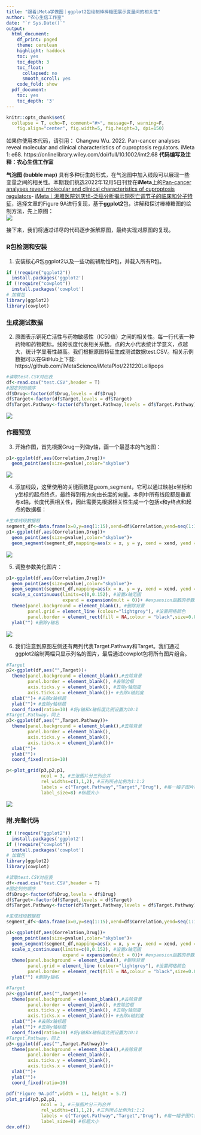 ```yaml
---
title: "跟着iMeta学做图｜ggplot2包绘制棒棒糖图展示变量间的相关性"
author: "农心生信工作室"
date: "`r Sys.Date()`"
output:
  html_document:
    df_print: paged
    theme: cerulean
    highlight: haddock
    toc: yes
    toc_depth: 3
    toc_float:
      collapsed: no
      smooth_scroll: yes
    code_fold: show
  pdf_document:
    toc: yes
    toc_depth: '3'
---
```


```r
knitr::opts_chunk$set(
  collapse = T, echo=T, comment="#>", message=F, warning=F,
	fig.align="center", fig.width=5, fig.height=3, dpi=150)
```
如果你使用本代码，请引用：
Changwu Wu. 2022. Pan-cancer analyses reveal molecular and clinical characteristics of cuproptosis regulators. iMeta 1: e68. https://onlinelibrary.wiley.com/doi/full/10.1002/imt2.68
**代码编写及注释：农心生信工作室**<br />

**气泡图 (bubble map)** 具有多种衍生的形式，在气泡图中加入线段可以展现一些变量之间的相关性。本期我们挑选2022年12月5日刊登在**iMeta**上的[Pan-cancer analyses reveal molecular and clinical characteristics of cuproptosis regulators](https://onlinelibrary.wiley.com/doi/full/10.1002/imt2.68)- [iMeta｜湘雅医院刘庆组-泛癌分析揭示铜死亡调节子的临床和分子特征](https://mp.weixin.qq.com/s/hCf-aMijEvqQKVt1YQnbPw)，选择文章的Figure 9A进行复现，基于**ggplot2**包，讲解和探讨棒棒糖图的绘制方法，先上原图：<br />
![](./image1.jpg)

接下来，我们将通过详尽的代码逐步拆解原图，最终实现对原图的复现。

### R包检测和安装
1. 安装核心R包ggplot2以及一些功能辅助性R包，并载入所有R包。
```r
if (!require("ggplot2"))
  install.packages('ggplot2') 
if (!require("cowplot"))
  install.packages('cowplot') 
# 加载包
library(ggplot2)
library(cowplot)
```

### 生成测试数据
2. 原图表示铜死亡活性与药物敏感性（IC50值）之间的相关性。每一行代表一种药物和药物靶标。线的长度代表相关系数。点的大小代表统计学意义，点越大，统计学显著性越高。我们根据原图特征生成测试数据test.CSV。相关示例数据可以在GitHub上下载: https://github.com/iMetaScience/iMetaPlot/221220Lollipops
```r
#读取test.CSV对应表
df<-read.csv("test.CSV",header = T)
#固定列的顺序
df$Drug<-factor(df$Drug,levels = df$Drug)
df$Target<-factor(df$Target,levels = df$Target)
df$Target.Pathway<-factor(df$Target.Pathway,levels = df$Target.Pathway)
```
![](./image2.png)

### 作图预览
3. 开始作图，首先根据Grug一列做y轴，画一个最基本的气泡图：
```r
p1<-ggplot(df,aes(Correlation,Drug))+
  geom_point(aes(size=pvalue),color="skyblue")
```
![](./image3.png)

4. 添加线段，这里使用的关键函数是geom_segment，它可以通过映射x坐标和y坐标的起点终点，最终得到有方向由长度的向量。本例中所有线段都是垂直与x轴，长度代表相关性，因此需要先根据相关性生成一个包括x和y终点和起点的数据框：
```r
#生成线段数据框
segment_df<-data.frame(x=0,y=seq(1:15),xend=df$Correlation,yend=seq(1:15))
p1<-ggplot(df,aes(Correlation,Drug))+
  geom_point(aes(size=pvalue),color="skyblue")+
  geom_segment(segment_df,mapping=aes(x = x, y = y, xend = xend, yend = yend),size=0.8,color="skyblue")

```
![](./image4.png)

5. 调整参数美化图片：
```r
p1<-ggplot(df,aes(Correlation,Drug))+
  geom_point(aes(size=pvalue),color="skyblue")+
  geom_segment(segment_df,mapping=aes(x = x, y = y, xend = xend, yend = yend),size=0.8,color="skyblue")+
  scale_x_continuous(limits=c(0,0.152), #设置x轴范围
                     expand = expansion(mult = 0))+ #expansion函数的参数mult: 百分比间距，可以接受一个向量
  theme(panel.background = element_blank(), #删除背景
        panel.grid = element_line (colour="lightgrey"), #设置网格颜色
        panel.border = element_rect(fill = NA,colour = "black",size=0.8))+ #设置边框
  ylab("") #删除y轴名

```
![](./image5.png)

6. 我们注意到原图左侧还有两列代表Target.Pathway和Target。我们通过ggplot2绘制两幅只显示列名的图片，最后通过cowplot包将所有图片组合。
```r
#Target
p2<-ggplot(df,aes("",Target))+
  theme(panel.background = element_blank(),#去除背景
        panel.border = element_blank(), #去除边框
        axis.ticks.y = element_blank(), #去除y轴刻度
        axis.ticks.x = element_blank())+ #去除x轴刻度
  xlab("")+ #去除x轴标题
  ylab("")+ #去除y轴标题
  coord_fixed(ratio=10) #将y轴和x轴标度比例设置为10:1
#Target.Pathway，同上
p3<-ggplot(df,aes("",Target.Pathway))+
  theme(panel.background = element_blank(),#去除背景
        panel.border = element_blank(),
        axis.ticks.y = element_blank(),
        axis.ticks.x = element_blank())+
  xlab("")+
  ylab("")+
  coord_fixed(ratio=10)

p<-plot_grid(p3,p2,p1,
             ncol = 3, #三张图片分三列合并
             rel_widths=c(1,1,2), #三列所占比例为1:1:2
             labels = c("Target.Pathway","Target","Drug"), #每一幅子图片标题名
             label_size=8) #标题大小
```
![](./image6.png)


### 附.完整代码
```r
if (!require("ggplot2"))
  install.packages('ggplot2') 
if (!require("cowplot"))
  install.packages('cowplot') 
# 加载包
library(ggplot2)
library(cowplot)

#读取test.CSV对应表
df<-read.csv("test.CSV",header = T)
#固定列的顺序
df$Drug<-factor(df$Drug,levels = df$Drug)
df$Target<-factor(df$Target,levels = df$Target)
df$Target.Pathway<-factor(df$Target.Pathway,levels = df$Target.Pathway)

#生成线段数据框
segment_df<-data.frame(x=0,y=seq(1:15),xend=df$Correlation,yend=seq(1:15))

p1<-ggplot(df,aes(Correlation,Drug))+
  geom_point(aes(size=pvalue),color="skyblue")+
  geom_segment(segment_df,mapping=aes(x = x, y = y, xend = xend, yend = yend),size=0.8,color="skyblue")+
  scale_x_continuous(limits=c(0,0.152), #设置x轴范围
                     expand = expansion(mult = 0))+ #expansion函数的参数mult: 百分比间距，可以接受一个向量
  theme(panel.background = element_blank(), #删除背景
        panel.grid = element_line (colour="lightgrey"), #设置网格颜色
        panel.border = element_rect(fill = NA,colour = "black",size=0.8))+ #设置边框
  ylab("") #删除y轴名

#Target
p2<-ggplot(df,aes("",Target))+
  theme(panel.background = element_blank(),#去除背景
        panel.border = element_blank(), #去除边框
        axis.ticks.y = element_blank(), #去除y轴刻度
        axis.ticks.x = element_blank())+ #去除x轴刻度
  xlab("")+ #去除x轴标题
  ylab("")+ #去除y轴标题
  coord_fixed(ratio=10) #将y轴和x轴标度比例设置为10:1
#Target.Pathway，同上
p3<-ggplot(df,aes("",Target.Pathway))+
  theme(panel.background = element_blank(),#去除背景
        panel.border = element_blank(),
        axis.ticks.y = element_blank(),
        axis.ticks.x = element_blank())+
  xlab("")+
  ylab("")+
  coord_fixed(ratio=10)

pdf("Figure 9A.pdf",width = 11, height = 5.7)
plot_grid(p3,p2,p1,
             ncol = 3, #三张图片分三列合并
             rel_widths=c(1,1,2), #三列所占比例为1:1:2
             labels = c("Target.Pathway","Target","Drug"), #每一幅子图片标题名
             label_size=8) #标题大小
dev.off()
```